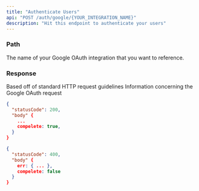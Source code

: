 ```yaml
---
title: "Authenticate Users"
api: "POST /auth/google/{YOUR_INTEGRATION_NAME}"
description: "Hit this endpoint to authenticate your users"
---
```


### Path

<ParamField path="YOUR_INTEGRATION_NAME" type="string" required>
  The name of your Google OAuth integration that you want to reference.
</ParamField>

### Response

<ResponseField name="statusCode" type="number">
  Based off of standard HTTP request guidelines
</ResponseField>

<ResponseField name="body" type="object">
  Information concerning the Google OAuth request
</ResponseField>

<ResponseExample>

```json Success Response
{
  "statusCode": 200,
  "body" {
    ...
    compelete: true,
  }
}
```

```json Error Response
{
  "statusCode": 400,
  "body" {
    err: { ... },
    compelete: false
  }
}
```

</ResponseExample>